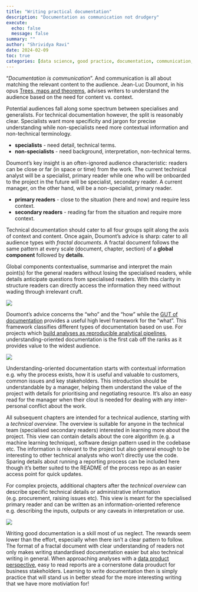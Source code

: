 ```yaml
---
title: "Writing practical documentation"
description: "Documentation as communication not drudgery"
execute:
  echo: false
  message: false
summary: ""
author: "Shrividya Ravi"
date: 2024-02-09
toc: true
categories: [data science, good practice, documentation, communication, new zealand, public sector]
---
```


"_Documentation is communication_". And communication is all about matching the relevant content to the audience. Jean-Luc Doumont, in his opus [Trees, maps and theorems](https://www.principiae.be/X0100.php), advises writers to understand the audience based on the need for content vs. context.  

Potential audiences fall along some spectrum between specialises and generalists. For technical documentation however, the split is reasonably clear. Specialists want more specificity and jargon for precise understanding while non-specialists need more contextual information and non-technical terminology.  

- **specialists** - need detail, technical terms.
- **non-specialists** - need background, interpretation, non-technical terms.

Doumont's key insight is an often-ignored audience characteristic: readers can be close or far (in space or time) from the work. The current technical analyst will be a specialist, primary reader while one who will be onboarded to the project in the future will be specialist, secondary reader. A current manager, on the other hand, will be a non-specialist, primary reader. 

- **primary readers** - close to the situation (here and now) and require less context.
- **secondary readers** - reading far from the situation and require more context.

Technical documentation should cater to all four groups split along the axis of context and content. Once again, Doumont's advice is sharp: cater to all audience types with *fractal documents*. A fractal document follows the same pattern at every scale (document, chapter, section) of a **global component** followed by **details**. 

Global components contextualise, summarise and interpret the main point(s) for the general readers without losing the specialised readers, while details anticipate questions from specialised readers. With this clarity in structure readers can directly access the information they need without wading through irrelevant cruft.   

![](audience%20distance.png)

Doumont's advice concerns the "who" and the "how" while the [GUT of documentation](https://documentation.divio.com/) provides a useful high level framework for the "what". This framework classifies different types of documentation based on use. For projects which [build analyses as reproducible analytical pipelines](../analysis-as-rap/), understanding-oriented documentation is the first cab off the ranks as it provides value to the widest audience. 

![](gut-quadrant.png)

Understanding-oriented documentation starts with contextual information e.g. why the process exists, how it is useful and valuable to customers, common issues and key stakeholders. This introduction should be understandable by a manager, helping them understand the value of the project with details for prioritising and negotiating resource. It's also an easy read for the manager when their clout is needed for dealing with any inter-personal conflict about the work. 

All subsequent chapters are intended for a technical audience, starting with a _technical overview_. The overview is suitable for anyone in the technical team (specialised secondary readers) interested in learning more about the project. This view can contain details about the core algorithm (e.g. a machine learning technique), software design pattern used in the codebase etc. The information is relevant to the project but also general enough to be interesting to other technical analysts who won't directly use the code. Sparing details about running a reporting process can be included here though it's better suited to the README of the process repo as an easier access point for quick updates. 

For complex projects, additional chapters after the *technical overview* can describe specific technical details or administrative information (e.g. procurement, raising issues etc). This view is meant for the specialised primary reader and can be written as an information-oriented reference e.g. describing the inputs, outputs or any caveats in interpretation or use. 

![](sample-docs.png)

Writing good documentation is a skill most of us neglect. The rewards seem lower than the effort, especially when there isn't a clear pattern to follow. The format of a fractal document with clear understanding of readers not only makes writing standardised documentation easier but also technical writing in general. When approaching analyses with a [data product perspective](../data-product-perspective/), easy to read reports are a cornerstone data prouduct for business stakeholders. Learning to write documentation then is simply practice that will stand us in better stead for the more interesting writing that we have more motiviation for!


